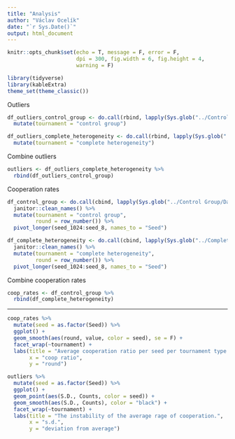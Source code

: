 ```yaml
---
title: "Analysis"
author: "Václav Ocelík"
date: "`r Sys.Date()`"
output: html_document
---
```


<style type="text/css">
.main-container {
  max-width: 1200px;
  margin-left: auto;
  margin-right: auto;
}
h1.title {
  font-size: 38px;
  text-align: center;
}
h4.author { /* Header 4 - and the author and data headers use this too  */
  font-size: 18px;
  text-align: center;
}
h4.date { /* Header 4 - and the author and data headers use this too  */
  font-size: 18px;
  text-align: center;
</style>

```r
knitr::opts_chunk$set(echo = T, message = F, error = F,
                      dpi = 300, fig.width = 6, fig.height = 4,
                      warning = F)
```

<body>

```r
library(tidyverse)
library(kableExtra)
theme_set(theme_classic())
```

Outliers
```r
df_outliers_control_group <- do.call(rbind, lapply(Sys.glob("../Control Group/Data/outliers/*.csv"), read_csv)) %>% 
  mutate(tournament = "control group")

df_outliers_complete_heterogeneity <- do.call(rbind, lapply(Sys.glob("../Complete Heterogeneity/Data/outliers/*.csv"), read_csv)) %>%
  mutate(tournament = "complete heterogeneity")
```

Combine outliers

```r
outliers <- df_outliers_complete_heterogeneity %>%
  rbind(df_outliers_control_group)
```

Cooperation rates

```r
df_control_group <- do.call(cbind, lapply(Sys.glob("../Control Group/Data/*.csv"), read_csv)) %>%
  janitor::clean_names() %>%
  mutate(tournament = "control group",
         round = row_number()) %>%
  pivot_longer(seed_1024:seed_8, names_to = "Seed") 

df_complete_heterogeneity <- do.call(cbind, lapply(Sys.glob("../Complete Heterogeneity/Data/*.csv"), read_csv)) %>%
  janitor::clean_names() %>%
  mutate(tournament = "complete heterogeneity",
         round = row_number()) %>%
  pivot_longer(seed_1024:seed_8, names_to = "Seed")
```

Combine cooperation rates
```r
coop_rates <- df_control_group %>%
  rbind(df_complete_heterogeneity)
```

---

```r
coop_rates %>%
  mutate(seed = as.factor(Seed)) %>%
  ggplot() +
  geom_smooth(aes(round, value, color = seed), se = F) +
  facet_wrap(~tournament) +
  labs(title = "Average cooperation ratio per seed per tournament type.",
       x = "coop ratio",
       y = "round") 
```


```r
outliers %>%
  mutate(seed = as.factor(Seed)) %>%
  ggplot() +
  geom_point(aes(S.D., Counts, color = seed)) +
  geom_smooth(aes(S.D., Counts), color = "black") +
  facet_wrap(~tournament) +
  labs(title = "The instability of the average rage of cooperation.",
       x = "s.d.",
       y = "deviation from average") 
```



</body>
